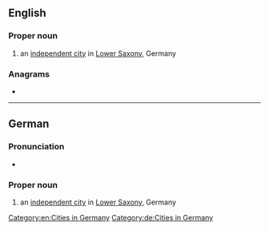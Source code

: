 ==English==
{{wikipedia}}

===Proper noun===
{{en-proper noun}}
# an [[independent city]] in [[Lower Saxony]], Germany

===Anagrams===
* {{anagrams|en|a=deemn|Meden|Mende|emend}}

[[Category:en:Cities in Germany]]

----

==German==
{{wikipedia|lang=de}}

===Pronunciation===
* {{audio|De-Emden.ogg|Audio|lang=de}}

===Proper noun===
{{head|de|proper nouns}}
# an [[independent city]] in [[Lower Saxony]], Germany

[[Category:de:Cities in Germany]]